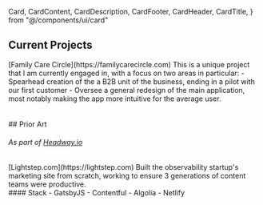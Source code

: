   Card,
  CardContent,
  CardDescription,
  CardFooter,
  CardHeader,
  CardTitle,
} from "@/components/ui/card"

## <Lead>Current Projects</Lead>

<Card>
  <CardHeader>
    <CardTitle>[Family Care Circle](https://familycarecircle.com)</CardTitle>
  </CardHeader>

  <CardContent>
    This is a unique project that I am currently engaged in, with a focus on two areas in particular:
    - Spearhead creation of the a B2B unit of the business, ending in a pilot with our first customer
    - Oversee a general redesign of the main application, most notably making the app more intuitive for the average user.
  </CardContent>
</Card>

<br />
<br />
<br />
## <Lead>Prior Art</Lead>
<br />

###### As part of [Headway.io](https://headway.io)

<Card>
  <CardHeader>
    <CardTitle>[Lightstep.com](https://lightstep.com)</CardTitle>
  </CardHeader>

  <CardContent>
    Built the observability startup's marketing site from scratch, working to ensure 3 generations of content teams were productive.
    <br />
    #### Stack
    - GatsbyJS
    - Contentful
    - Algolia
    - Netlify
  </CardContent>
</Card>

